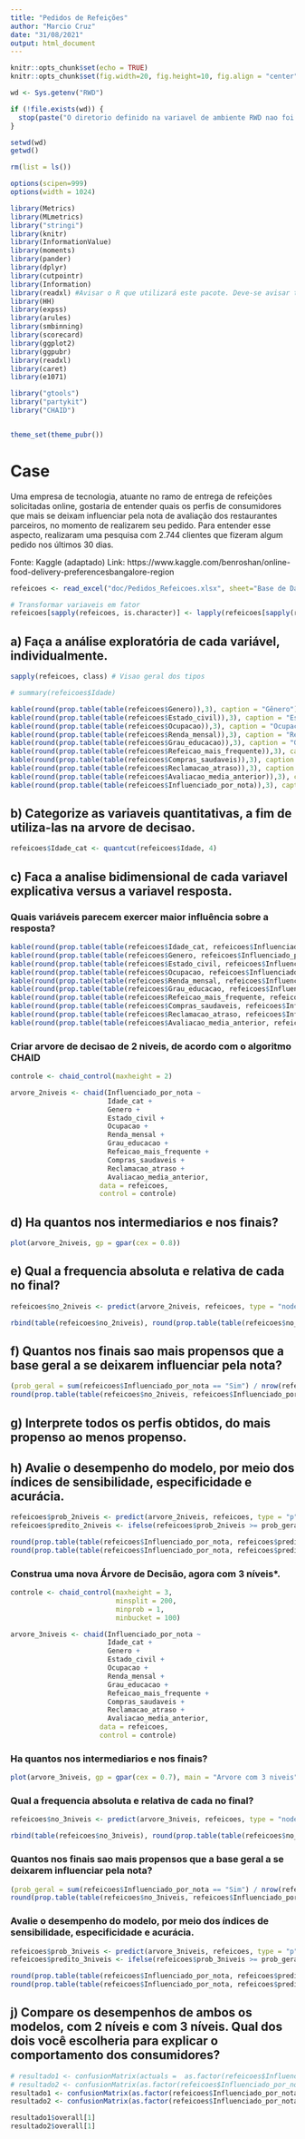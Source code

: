 ```yaml
---
title: "Pedidos de Refeições"
author: "Marcio Cruz"
date: "31/08/2021"
output: html_document
---
```


<style type="text/css">
.main-container {
  max-width: 1800px;
  margin-left: auto;
  margin-right: auto;
}
</style>

```r
knitr::opts_chunk$set(echo = TRUE)
knitr::opts_chunk$set(fig.width=20, fig.height=10, fig.align = "center") 

wd <- Sys.getenv("RWD")

if (!file.exists(wd)) {
  stop(paste("O diretorio definido na variavel de ambiente RWD nao foi encontrado",wd, sep="="))
} 

setwd(wd)
getwd()

rm(list = ls())

options(scipen=999)
options(width = 1024)

library(Metrics)
library(MLmetrics)
library("stringi")
library(knitr)
library(InformationValue)
library(moments)
library(pander)
library(dplyr)
library(cutpointr)
library(Information)
library(readxl) #Avisar o R que utilizará este pacote. Deve-se avisar toda vez que abrir o R
library(HH)
library(expss)
library(arules)
library(smbinning)
library(scorecard)
library(ggplot2)
library(ggpubr)
library(readxl)
library(caret)
library(e1071)

library("gtools")
library("partykit")
library("CHAID")


theme_set(theme_pubr())

```

# Case
Uma empresa de tecnologia, atuante no ramo de entrega de refeições solicitadas online, gostaria de entender quais os perfis de consumidores que mais se deixam influenciar pela nota de avaliação dos restaurantes parceiros, no momento de realizarem seu pedido. Para entender esse aspecto, realizaram uma pesquisa com 2.744 clientes que fizeram algum pedido nos últimos 30 dias.

Fonte: Kaggle (adaptado)
Link: https://www.kaggle.com/benroshan/online-food-delivery-preferencesbangalore-region


```r
refeicoes <- read_excel("doc/Pedidos_Refeicoes.xlsx", sheet="Base de Dados")

# Transformar variaveis em fator
refeicoes[sapply(refeicoes, is.character)] <- lapply(refeicoes[sapply(refeicoes, is.character)], as.factor)


```

## a) Faça a análise exploratória de cada variável, individualmente.
```r
sapply(refeicoes, class) # Visao geral dos tipos

# summary(refeicoes$Idade)

kable(round(prop.table(table(refeicoes$Genero)),3), caption = "Gênero")
kable(round(prop.table(table(refeicoes$Estado_civil)),3), caption = "Estado Civil")
kable(round(prop.table(table(refeicoes$Ocupacao)),3), caption = "Ocupação")
kable(round(prop.table(table(refeicoes$Renda_mensal)),3), caption = "Renda Mensal")
kable(round(prop.table(table(refeicoes$Grau_educacao)),3), caption = "Grau Educação")
kable(round(prop.table(table(refeicoes$Refeicao_mais_frequente)),3), caption = "Refeição mais Frequente")
kable(round(prop.table(table(refeicoes$Compras_saudaveis)),3), caption = "Compras Saudáveis")
kable(round(prop.table(table(refeicoes$Reclamacao_atraso)),3), caption = "Reclamação Atraso")
kable(round(prop.table(table(refeicoes$Avaliacao_media_anterior)),3), caption = "Avaliação Média Anterior")
kable(round(prop.table(table(refeicoes$Influenciado_por_nota)),3), caption ="Influenciado por Nota")


```


## b) Categorize as variaveis quantitativas, a fim de utiliza-las na arvore de decisao.
```r
refeicoes$Idade_cat <- quantcut(refeicoes$Idade, 4)

```

## c) Faca a analise bidimensional de cada variavel explicativa versus a variavel resposta.
### Quais variáveis parecem exercer maior influência sobre a resposta?
```r
kable(round(prop.table(table(refeicoes$Idade_cat, refeicoes$Influenciado_por_nota), 1), 3), caption = "Idade Categoria x Nota")
kable(round(prop.table(table(refeicoes$Genero, refeicoes$Influenciado_por_nota), 1), 3), caption = "Genero x Nota")
kable(round(prop.table(table(refeicoes$Estado_civil, refeicoes$Influenciado_por_nota), 1), 3), caption = "Estado Civil x Nota")
kable(round(prop.table(table(refeicoes$Ocupacao, refeicoes$Influenciado_por_nota), 1), 3), caption  = "Ocupação x Nota")
kable(round(prop.table(table(refeicoes$Renda_mensal, refeicoes$Influenciado_por_nota), 1), 3), caption = "Renda Mensal x Nota")
kable(round(prop.table(table(refeicoes$Grau_educacao, refeicoes$Influenciado_por_nota), 1), 3), caption = "Grau Educação x Nota")
kable(round(prop.table(table(refeicoes$Refeicao_mais_frequente, refeicoes$Influenciado_por_nota), 1), 3), caption = "Refeiçào mais frequente x Nota")
kable(round(prop.table(table(refeicoes$Compras_saudaveis, refeicoes$Influenciado_por_nota), 1), 3), caption = "Compras Saudáveis x Nota")
kable(round(prop.table(table(refeicoes$Reclamacao_atraso, refeicoes$Influenciado_por_nota), 1), 3), caption = "Reclamação Atraso x Nota")
kable(round(prop.table(table(refeicoes$Avaliacao_media_anterior, refeicoes$Influenciado_por_nota), 1), 3), caption = "Avaliação Média Anterior x Nota")

```

### Criar arvore de decisao de 2 niveis, de acordo com o algoritmo CHAID
```r
controle <- chaid_control(maxheight = 2)

arvore_2niveis <- chaid(Influenciado_por_nota ~
                        Idade_cat +
                        Genero +
                        Estado_civil +
                        Ocupacao +
                        Renda_mensal +
                        Grau_educacao +
                        Refeicao_mais_frequente +
                        Compras_saudaveis +
                        Reclamacao_atraso +
                        Avaliacao_media_anterior,
                      data = refeicoes,
                      control = controle)

```

## d) Ha quantos nos intermediarios e nos finais?
```r
plot(arvore_2niveis, gp = gpar(cex = 0.8))

```

## e) Qual a frequencia absoluta e relativa de cada no final?
```r
refeicoes$no_2niveis <- predict(arvore_2niveis, refeicoes, type = "node")

rbind(table(refeicoes$no_2niveis), round(prop.table(table(refeicoes$no_2niveis)), 3))

```

## f) Quantos nos finais sao mais propensos que a base geral a se deixarem influenciar pela nota?
```r
(prob_geral = sum(refeicoes$Influenciado_por_nota == "Sim") / nrow(refeicoes))
round(prop.table(table(refeicoes$no_2niveis, refeicoes$Influenciado_por_nota), 1), 3)

```

## g) Interprete todos os perfis obtidos, do mais propenso ao menos propenso.


## h) Avalie o desempenho do modelo, por meio dos índices de sensibilidade, especificidade e acurácia.
```r
refeicoes$prob_2niveis <- predict(arvore_2niveis, refeicoes, type = "p")[,2]
refeicoes$predito_2niveis <- ifelse(refeicoes$prob_2niveis >= prob_geral, "Sim", "Não")

round(prop.table(table(refeicoes$Influenciado_por_nota, refeicoes$predito_2niveis)), 3)
round(prop.table(table(refeicoes$Influenciado_por_nota, refeicoes$predito_2niveis), 1), 3)

```

### Construa uma nova Árvore de Decisão, agora com 3 níveis*.
```r
controle <- chaid_control(maxheight = 3,
                          minsplit = 200,
                          minprob = 1,
                          minbucket = 100)

arvore_3niveis <- chaid(Influenciado_por_nota ~
                        Idade_cat +
                        Genero +
                        Estado_civil +
                        Ocupacao +
                        Renda_mensal +
                        Grau_educacao +
                        Refeicao_mais_frequente +
                        Compras_saudaveis +
                        Reclamacao_atraso +
                        Avaliacao_media_anterior,
                      data = refeicoes,
                      control = controle)

```

### Ha quantos nos intermediarios e nos finais?
```r

plot(arvore_3niveis, gp = gpar(cex = 0.7), main = "Arvore com 3 niveis")
```

### Qual a frequencia absoluta e relativa de cada no final?
```r
refeicoes$no_3niveis <- predict(arvore_3niveis, refeicoes, type = "node")

rbind(table(refeicoes$no_3niveis), round(prop.table(table(refeicoes$no_3niveis)), 3))

```

### Quantos nos finais sao mais propensos que a base geral a se deixarem influenciar pela nota?
```r
(prob_geral = sum(refeicoes$Influenciado_por_nota == "Sim") / nrow(refeicoes))
round(prop.table(table(refeicoes$no_3niveis, refeicoes$Influenciado_por_nota), 1), 3)

```
### Avalie o desempenho do modelo, por meio dos índices de sensibilidade, especificidade e acurácia.
```r
refeicoes$prob_3niveis <- predict(arvore_3niveis, refeicoes, type = "p")[,2]
refeicoes$predito_3niveis <- ifelse(refeicoes$prob_3niveis >= prob_geral, "Sim", "Não")

round(prop.table(table(refeicoes$Influenciado_por_nota, refeicoes$predito_3niveis)), 3)
round(prop.table(table(refeicoes$Influenciado_por_nota, refeicoes$predito_3niveis), 1), 3)

```

## j) Compare os desempenhos de ambos os modelos, com 2 níveis e com 3 níveis. Qual dos dois você escolheria para explicar o comportamento dos consumidores?
```r
# resultado1 <- confusionMatrix(actuals =  as.factor(refeicoes$Influenciado_por_nota), predictedScores = as.factor(refeicoes$prob_2niveis), data = refeicoes, )
# resultado2 <- confusionMatrix(as.factor(refeicoes$Influenciado_por_nota), as.factor(refeicoes$prob_3niveis))
resultado1 <- confusionMatrix(as.factor(refeicoes$Influenciado_por_nota),as.factor(refeicoes$predito_2niveis),positive='Sim')
resultado2 <- confusionMatrix(as.factor(refeicoes$Influenciado_por_nota),as.factor(refeicoes$predito_3niveis),positive='Sim')

resultado1$overall[1]
resultado2$overall[1]
```


